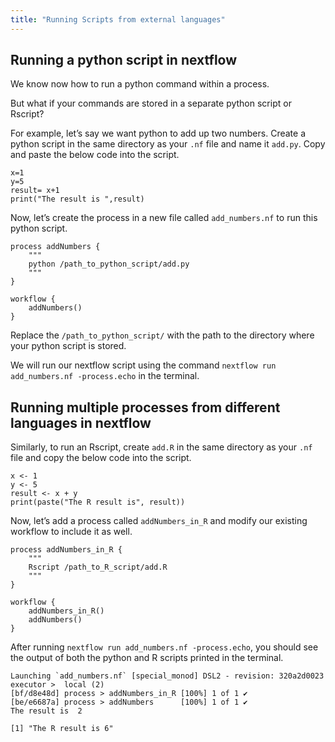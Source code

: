```yaml
---
title: "Running Scripts from external languages"
---
```


## Running a python script in nextflow
We know now how to run a python command within a process.

But what if your commands are stored in a separate python script or Rscript?

For example, let's say we want python to add up two numbers. Create a python script in the same directory as your `.nf` file and name it `add.py`. Copy and paste the below code into the script.

```         
x=1
y=5
result= x+1
print("The result is ",result)
```

Now, let's create the process in a new file called `add_numbers.nf` to run this python script.

```         
process addNumbers {
    """
    python /path_to_python_script/add.py
    """
}

workflow {
    addNumbers()
}
```

Replace the `/path_to_python_script/` with the path to the directory where your python script is stored.

We will run our nextflow script using the command `nextflow run add_numbers.nf -process.echo` in the terminal.

## Running multiple processes from different languages in nextflow

Similarly, to run an Rscript, create `add.R` in the same directory as your `.nf` file and copy the below code into the script.

```         
x <- 1
y <- 5
result <- x + y
print(paste("The R result is", result))
```

Now, let's add a process called `addNumbers_in_R` and modify our existing workflow to include it as well.

```         
process addNumbers_in_R {
    """
    Rscript /path_to_R_script/add.R
    """
}

workflow {
    addNumbers_in_R()
    addNumbers()
}
```

After running `nextflow run add_numbers.nf -process.echo`, you should see the output of both the python and R scripts printed in the terminal.

```
Launching `add_numbers.nf` [special_monod] DSL2 - revision: 320a2d0023
executor >  local (2)
[bf/d8e48d] process > addNumbers_in_R [100%] 1 of 1 ✔
[be/e6687a] process > addNumbers      [100%] 1 of 1 ✔
The result is  2

[1] "The R result is 6"
```


